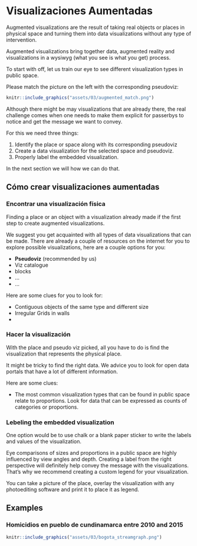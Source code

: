 # Visualizaciones Aumentadas

Augmented visualizations are the result of taking real objects or places in physical space and turning them into data visualizations without any type of intervention.

Augmented visualizations bring together data, augmented reality and visualizations in a wysiwyg (what you see is what you get) process.

To start with off, let us train our eye to see different visualization types in public space.

Please match the picture on the left with the corresponding pseudoviz:

```r
knitr::include_graphics("assets/03/augmented_match.png")
```


Although there might be may visualizations that are already there, the real challenge comes when one needs to make them explicit for passerbys to notice and get the message we want to convey.

For this we need three things:

1. Identify the place or space along with its corresponding pseudoviz
2. Create a data visualization for the selected space and pseudoviz.
3. Properly label the embedded visualization.

In the next section we will how we can do that.



## Cómo crear visualizaciones aumentadas

### Encontrar una visualización física 

Finding a place or an object with a visualization already made if the first step to create augmented visualizations.

We suggest you get acquainted with all types of data visualizations that can be made. There are already a couple of resources on the internet for you to explore possible visualizations, here are a couple options for you:

- __Pseudoviz__ (recommended by us)
- Viz catalogue
- blocks
- ...
- ...

Here are some clues for you to look for:

- Contiguous objects of the same type and different size
- Irregular Grids in walls
- 

### Hacer la visualización

With the place and pseudo viz picked, all you have to do is find the visualization that represents the physical place.

It might be tricky to find the right data. We advice you to look for open data portals that have a lot of different information.

Here are some clues:

- The most common visualization types that can be found in public space relate to proportions. Look for data that can be expressed as counts of categories or proportions.


### Lebeling the embedded visualization

One option would be to use chalk or a blank paper sticker to write the labels and values of the visualization.


Eye comparisons of sizes and proportions in a public space are highly influenced by view angles and depth. Creating a label from the right perspective will definitely help convey the message with the visualizations. That's why we recommend creating a custom legend for your visualization. 

You can take a picture of the place, overlay the visualization with any photoediting software and print it to place it as legend.

## Examples

### Homicidios en pueblo de cundinamarca entre 2010 and 2015


```r
knitr::include_graphics("assets/03/bogota_streamgraph.png")
```



